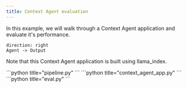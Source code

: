 ```yaml
---
title: Context Agent evaluation
---
```



In this example, we will walk through a Context Agent application and evaluate it's performance.

```d2
direction: right
Agent -> Output
```

Note that this Context Agent application is built using llama_index.


<Tabs>
<TabItem label="1) Define Pipeline">
```python title="pipeline.py"
```
</TabItem>
<TabItem label="2) Run Context Agent App">
```python title="context_agent_app.py"
```
</TabItem>
<TabItem label="3) Run Eval">
```python title="eval.py"
```
</TabItem>
</Tabs>
